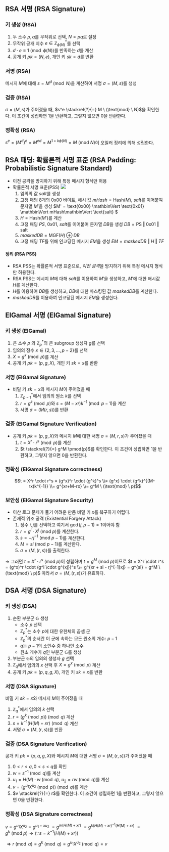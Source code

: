 ## RSA 서명 (RSA Signature)
### 키 생성 (RSA)
1. 두 소수 $p, q$를 무작위로 선택, $N = pq$로 설정
2. 무작위 공개 지수 $e \in \mathbb{Z}^*_{\phi(N)}$를 선택
3. $d \cdot e \equiv 1 \pmod{\phi(N)}$를 만족하는 $d$를 계산
4. 공개 키 $pk = (N, e)$, 개인 키 $sk = d$를 반환

### 서명 (RSA)
메시지 $M$에 대해 $s = M^d \pmod{N}$을 계산하여 서명 $\sigma =(M, s)$를 생성

### 검증 (RSA)
$\sigma = (M, s)$가 주어졌을 때, $s^e \stackrel{?}{=} M \ (\text{mod} \ N)$을 확인한다. 이 조건이 성립하면 1을 반환하고, 그렇지 않으면 0을 반환한다.

### 정확성 (RSA)
$s^e = (M^d)^e = M^{ed} = M^{1 + k\phi(N)} = M \ (\text{mod} \ N)$이 오일러 정리에 의해 성립한다.

## RSA 패딩: 확률론적 서명 표준 (RSA Padding: Probabilistic Signature Standard)
- 이전 공격을 방지하기 위해 특정 메시지 형식만 허용
- 확률론적 서명 표준(PSS)
	<Img src="/posts/240612-174054.png"/>
	1. 임의의 값 $salt$를 생성
	2. 고정 패딩 8개의 0x00 바이트, 해시 값 $mHash = \text{Hash}(M)$, $salt$를 이어붙여 문자열 $M'$을 생성
		$M' = \text{0x00} \mathbin\Vert \text{0x01} \mathbin\Vert mHash\mathbin\Vert \text{salt} $
	4. $H = \text{Hash}(M')$를 계산
	5. 고정 패딩 $PS$, $0x01$, $salt$를 이어붙여 문자열 $DB$을 생성
		$DB = \text{PS} \mathbin\Vert \text{0x01} \mathbin\Vert \text{salt}$
	7. $maskedDB = \text{MGF}(H) \oplus DB$
	8. 고정 패딩 $TF$를 위해 인코딩된 메시지 $EM$을 생성
		$EM = maskedDB \mathbin\Vert H\mathbin\Vert TF$
#### 정리 (RSA PSS)
- RSA PSS는 확률론적 서명 표준으로, *이전 공격*을 방지하기 위해 특정 메시지 형식만 허용한다.
- RSA PSS는 메시지 $M$에 대해 $salt$를 이용하여 $M'$을 생성하고, $M'$에 대한 해시값 $H$를 계산한다.
- $H$를 이용하여 $DB$를 생성하고, $DB$에 대한 마스킹된 값 $maskedDB$를 계산한다.
- $maskedDB$를 이용하여 인코딩된 메시지 $EM$을 생성한다.


## ElGamal 서명 (ElGamal Signature)
### 키 생성 (ElGamal)
1. 큰 소수 $p$ 와 $\mathbb{Z}_p^*$의 큰 subgroup 생성자 $g$를 선택
2. 임의의 정수 $x \in \{2, 3, \ldots, p-2\}$를 선택
3. $X = g^x \pmod{p}$를 계산
4. 공개 키 $pk = (p, g, X)$, 개인 키 $sk = x$를 반환

### 서명 (ElGamal Signature)
- 비밀 키 $sk = x$와 메시지 $M$이 주어졌을 때
	1. $\mathbb{Z}_{p-1}^*$에서 임의의 원소 $k$를 선택
	2. $r = g^k \pmod{p}$와 $s = (M - xr)k^{-1} \pmod{p-1}$을 계산
	3. 서명 $\sigma = (M(r, s))$를 반환

### 검증 (ElGamal Signature Verification)
- 공개 키 $pk = (p, g, X)$와 메시지 $M$에 대한 서명 $\sigma = (M, r, s)$가 주어졌을 때
	1. $t = X^r \cdot r^s \pmod{p}$를 계산
	2. $t \stackrel{?}{=} g^M \pmod{p}$를 확인한다. 이 조건이 성립하면 1을 반환하고, 그렇지 않으면 0을 반환한다.

### 정확성 (ElGamal Signature correctness)
$$t = X^r \cdot r^s = (g^x)^r \cdot (g^k)^s \\= (g^x) \cdot (g^k)^{(M-rx)k^{-1}} \\= g^{xr+M-rx} \\= g^M \ (\text{mod} \ p)$$

### 보안성 (ElGamal Signature Security)
- 이산 로그 문제가 풀기 어려운 만큼 비밀 키 $x$를 복구하기 어렵다.
- 존재적 위조 공격 (Existential Forgery Attack)
	1. 정수 $i, j$를 선택하고 여기서 $\gcd(j, p-1) = 1$이어야 함
	2. $r = g^i \cdot X^j \ (\text{mod} \ p)$를 계산한다.
	3. $s = -rj^{-1} \ (\text{mod} \ p-1)$를 계산한다.
	4. $M = si \ (\text{mod} \ p-1)$를 계산한다.
	5. $\sigma = (M, (r, s))$를 출력한다.

⇒ 그러면 $t = X^r \cdot r^s \ (\text{mod} \ p)$이 성립하며 $t = g^M \ (\text{mod} \ p)$이므로
$t = X^r \cdot r^s = (g^x)^r \cdot (g^i \cdot g^{xj})^s \\= g^{xr + si - rj^{-1}xj} = g^{si} = g^M \ (\text{mod} \ p)$
따라서 $\sigma = (M, (r, s))$가 유효하다.

## DSA 서명 (DSA Signature)
### 키 생성 (DSA)
1. 순환 부분군 $\mathbb{G}$ 생성
	- 소수 $p$ 선택
	- $\mathbb{Z}_p^*$는 소수 $p$에 대한 유한체의 곱셈 군
	- $\mathbb{Z}_p^*$의 순서란 이 군에 속하는 모든 원소의 개수: $p-1$
	- $q$는 $p-1$의 소인수 중 하나인 소수
	- 원소 개수가 $q$인 부분군 $\mathbb{G}$를 생성
2. 부분군 $\mathbb{G}$의 임의의 생성자 $g$ 선택
3. $\mathbb{Z}_q$에서 임의의 $x$ 선택 후 $X = g^x \pmod{p}$ 계산
4. 공개 키 $pk = (p, q, g, X)$, 개인 키 $sk = x$를 반환

### 서명 (DSA Signature)
비밀 키 $sk = x$와 메시지 $M$이 주어졌을 때
1. $\mathbb{Z}_q^*$에서 임의의 $k$ 선택
2. $r = (g^k \pmod{p}) \pmod{q}$ 계산
3. $s = k^{-1}(H(M) + xr) \pmod{q}$ 계산
4. 서명 $\sigma = (M,(r, s))$를 반환

### 검증 (DSA Signature Verification)
공개 키 $pk = (p, q, g, X)$와 메시지 $M$에 대한 서명 $\sigma = (M, (r, s))$가 주어졌을 때
1. $0 < r < q, 0 < s < q$를 확인
2. $w = s^{-1} \pmod{q}$를 계산
3. $u_1 = H(M) \cdot w \pmod{q}$, $u_2 = rw \pmod{q}$를 계산
4. $v = (g^{u_1}X^{u_2} \pmod{p}) \pmod{q}$를 계산
5. $v \stackrel{?}{=} r$를 확인한다. 이 조건이 성립하면 1을 반환하고, 그렇지 않으면 0을 반환한다.

### 정확성 (DSA Signature correctness)
$v = g^{u_1}X^{u_2} = g^{u_1+xu_2}$
$= g^{w(H(M)+xr)}$
$= g^{k(H(M)+xr)^{-1}(H(M)+xr)}$
$= g^{k} \ (\text{mod} \ p) \rightarrow (\because s = k^{-1}(H(M)+xr))$

$\Longrightarrow  r \pmod{q} = g^k \pmod{q} = g^{u_1}X^{u_2} \pmod{q} = v$